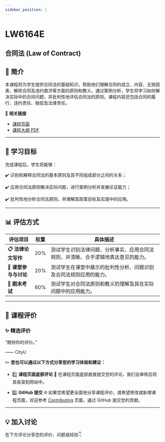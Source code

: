 ```yaml
---
sidebar_position: 1
---
```


# LW6164E
## 合同法 (Law of Contract)

## **📘 简介**
本课程将为学生提供合同法的基础知识，帮助他们理解合同的成立、内容、无效因素、解除合同及违约救济等方面的原则和教义。通过案例分析，学生将学习如何解决实际中的合同问题，并批判性地评估合同法的原则。课程内容还包括合同的履行、违约责任、赔偿及法律责任。

🔗 **相关链接**
- [课程页面](https://www.cityu.edu.hk/catalogue/pg/202526/course/LW6164E.htm)
- [课程大纲 PDF](https://www.cityu.edu.hk/catalogue/pg/202526/course/LW6164E.pdf)

---

## **🎯 学习目标**

完成课程后，学生将能够：

✔️ 识别和解释合同法的基本原则及其不同组成部分之间的关系；

✔️ 应用合同法原则解决实际问题，进行案例分析并发展论证能力；

✔️ 批判性地分析合同法原则，并理解其政策目标及实践中的应用。

---

## **📊 评估方式**

| **评估项目**          | **权重** | **具体描述**                                                                                       |
|----------------------|---------|---------------------------------------------------------------------------------------------------|
| **📋 法律论文写作**    | 20%     | 测试学生识别法律问题、分析事实、应用合同法规则，并清晰、合乎逻辑地表达意见的能力。                |
| **📂 课堂参与与讨论**  | 20%     | 测试学生在课堂中展示的批判性分析、问题识别及合同法规则应用的能力。                              |
| **📂 期末考试**       | 60%     | 测试学生对合同法原则和教义的理解及其在实际问题中的应用能力。                                      |

---

## **💬 课程评价**

### ✨ **精选评价**
<div className={commentStyles.commentBox}>
    <p className={commentStyles.commentText}>
        “期待你的评价。”
    </p>
    <p className={commentStyles.commentAuthor}>—— CityU</p>
</div>

✏️ **您也可以通过以下方式分享您的学习体验和建议：**

- 1️⃣ **课程页面底部评论**
💬 在课程页面底部直接提交您的评论，我们会审核后将其收录到网站中。

- 2️⃣ **GitHub 提交**
🌐 如果您希望更全面地分享课程评价，或希望修改或新增课程页面，欢迎参考 [Contributing](/contributing) 页面，通过 GitHub 提交您的贡献。

---

## **💡 加入讨论**

在下方评论分享您的评价、问题或经验👇
<Utterances />